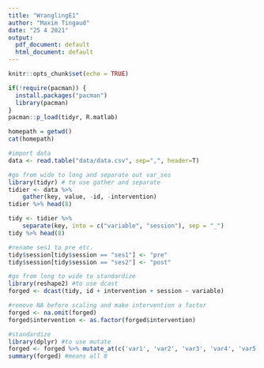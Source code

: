 ```yaml
---
title: "WranglingE1"
author: "Maxim Tingaud"
date: "25 4 2021"
output:
  pdf_document: default
  html_document: default
---
```


```r
knitr::opts_chunk$set(echo = TRUE)
```

```r
if(!require(pacman)) {
  install.packages("pacman")
  library(pacman)
}
pacman::p_load(tidyr, R.matlab)
```


```r
homepath = getwd()
cat(homepath)
```

```r
#import data
data <- read.table("data/data.csv", sep=",", header=T)

#go from wide to long and separate out var_ses
library(tidyr) # to use gather and separate
tidier <- data %>%
    gather(key, value, -id, -intervention)
tidier %>% head(8)

tidy <- tidier %>%
    separate(key, into = c("variable", "session"), sep = "_")
tidy %>% head(8)

#rename ses1 to pre etc.
tidy$session[tidy$session == "ses1"] <- "pre"
tidy$session[tidy$session == "ses2"] <- "post"

#go from long to wide to standardize
library(reshape2) #to use dcast
forged <- dcast(tidy, id + intervention + session ~ variable)

#remove NA before scaling and make intervention a factor
forged <- na.omit(forged)
forged$intervention <- as.factor(forged$intervention)

#standardize
library(dplyr) #to use mutate
forged <- forged %>% mutate_at(c('var1', 'var2', 'var3', 'var4', 'var5', 'var6', 'var7', 'var8', 'var9', 'var10', 'var11', 'var12', 'var13', 'var14'), ~(scale(.) %>% as.vector))
summary(forged) #means all 0
```